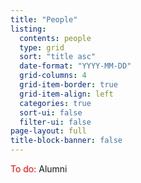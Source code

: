 ```yaml
---
title: "People"
listing:
  contents: people
  type: grid
  sort: "title asc"
  date-format: "YYYY-MM-DD"
  grid-columns: 4
  grid-item-border: true
  grid-item-align: left
  categories: true
  sort-ui: false
  filter-ui: false
page-layout: full
title-block-banner: false
---
```



<font color="red">To do:</font> Alumni
<!-- https://quarto.org/docs/websites/website-listings -->